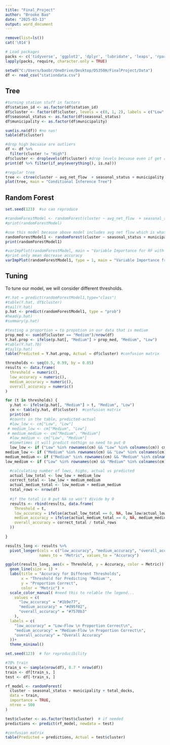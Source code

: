 ```yaml
---
title: "Final_Project"
author: "Brooke Bao"
date: "2025-03-13"
output: word_document
---
```


```r
remove(list=ls())
cat('\014')

# Load packages
packs <- c('tidyverse', 'ggplot2', 'dplyr', 'lubridate', 'leaps', 'rpart', 'rpart.plot', 'party', 'randomForest')
lapply(packs, require, character.only = TRUE)

setwd("C:/Users/baobr/OneDrive/Desktop/DS350H/FinalProject/Data")
df <- read_csv("stationdata.csv")
```


## Tree


```r
#turning station stuff in factors
df$station_id <- as.factor(df$station_id)
df$cluster <- factor(df$cluster, levels = c(0, 1, 2), labels = c("Low", "High", "Medium"))
df$seasonal_status <- as.factor(df$seasonal_status)
df$municipality <- as.factor(df$municipality)

sum(is.na(df)) #no nas!
table(df$cluster)

#drop high becuase are outliers
df <- df %>% 
  filter(cluster != "High")
df$cluster <- droplevels(df$cluster) #drop levels becuase even if get rid of high rows, high level still there
print(df %>% filter(if_any(everything(), is.na)))

#regular tree
tree <- ctree(cluster ~ avg_net_flow  + seasonal_status + municipality + total_docks, data = df)
plot(tree, main = "Conditional Inference Tree")
```

## Random Forest

```r
set.seed(123)  #so can reproduce

#randomForestModel <- randomForest(cluster ~ avg_net_flow  + seasonal_status + municipality + total_docks, data = df, importance = TRUE, ntree = 500)
#print(randomForestModel)

#use this model because above model includes avg net flow which is what we used to create these clusters
randomForestModel1 <- randomForest(cluster ~ seasonal_status + municipality + total_docks, data = df, importance = TRUE, ntree = 500)
print(randomForestModel1)

#varImpPlot(randomForestModel, main = "Variable Importance for RF with Average Net Flow")
#print only mean decrease accuracy
varImpPlot(randomForestModel1, type = 1, main = "Variable Importance from Random Forest")
```

## Tuning

To tune our model, we will consider different thresholds.

```r
#Y.hat = predict(randomForestModel1,type="class")
#table(Y.hat, df$cluster)
#tail(Y.hat)
p.hat <- predict(randomForestModel1, type = "prob")
#head(p.hat)
#summary(p.hat)

#testing a proportion = to propotion in our data that is medium
prop_med <- sum(df$cluster == "Medium")/nrow(df)
Y.hat.prop <- ifelse(p.hat[, "Medium"] > prop_med, "Medium", "Low")
#table(Y.hat.70)
#tail(p.hat)
table(Predicted = Y.hat.prop, Actual = df$cluster) #confusion matrix

thresholds <- seq(0.5, 0.99, by = 0.05)
results <- data.frame(
  threshold = numeric(),
  low_accuracy = numeric(),
  medium_accuracy = numeric(),
  overall_accuracy = numeric()
)

for (t in thresholds) {
  y.hat <- ifelse(p.hat[, "Medium"] > t, "Medium", "Low")
  cm <- table(y.hat, df$cluster)  #confusion matrix
  print(cm)
  #counts in the table, predicted-actual
  #low_low <- cm["Low", "Low"]
 # medium_low <- cm["Medium", "Low"]
 # medium_medium <- cm["Medium", "Medium"]
  #low_medium <- cm["Low", "Medium"]
  #Sometimes it will predict nothign so need to put 0
  low_low <- if ("Low" %in% rownames(cm) && "Low" %in% colnames(cm)) cm["Low", "Low"] else 0
medium_low <- if ("Medium" %in% rownames(cm) && "Low" %in% colnames(cm)) cm["Medium", "Low"] else 0
medium_medium <- if ("Medium" %in% rownames(cm) && "Medium" %in% colnames(cm)) cm["Medium", "Medium"] else 0
low_medium <- if ("Low" %in% rownames(cm) && "Medium" %in% colnames(cm)) cm["Low", "Medium"] else 0

  #calculating number of lows, highs, actual vs predicted
  actual_low_total <- low_low + medium_low
  correct_total <- low_low + medium_medium
  actual_medium_total <- low_medium + medium_medium
  total_rows <- nrow(df)
  
  #if the total is 0 put NA so won't divide by 0
  results <- rbind(results, data.frame(
    Threshold = t,
    low_accuracy = ifelse(actual_low_total == 0, NA, low_low/actual_low_total),
    medium_accuracy = ifelse(actual_medium_total == 0, NA, medium_medium/actual_medium_total),
    overall_accuracy = correct_total / total_rows
  ))
  
}

results_long <- results %>%
  pivot_longer(cols = c("low_accuracy", "medium_accuracy", "overall_accuracy"),
               names_to = "Metric", values_to = "Accuracy")

ggplot(results_long, aes(x = Threshold, y = Accuracy, color = Metric)) +
  geom_line(size = 1) +
  labs(title = "Accuracy for Different Thresholds",
       x = "Threshold for Predicting 'Medium'",
       y = "Proportion Correct",
       color = "Metric") +
  scale_color_manual( #need this to relable the legend...
    values = c(
      "low_accuracy" = "#1b9e77",
      "medium_accuracy" = "#d95f02",
      "overall_accuracy" = "#7570b3"
    ),
  labels = c(
    "low_accuracy" = "Low-Flow \n Proportion Correct\n",
    "medium_accuracy" = "Medium-Flow \n Proportion Correct\n",
    "overall_accuracy" = "Overall Accuracy"
  ))+
  theme_minimal()

```

```r
set.seed(123)  # for reproducibility

#70% train
train_s <- sample(nrow(df), 0.7 * nrow(df))
train <- df[train_s, ]
test <- df[-train_s, ]

rf_model <- randomForest(
  cluster ~ seasonal_status + municipality + total_docks,
  data = train,
  importance = TRUE,
  ntree = 500
)

test$cluster <- as.factor(test$cluster)  # if needed
predictions <- predict(rf_model, newdata = test)

#confusion matrix
table(Predicted = predictions, Actual = test$cluster)

```
